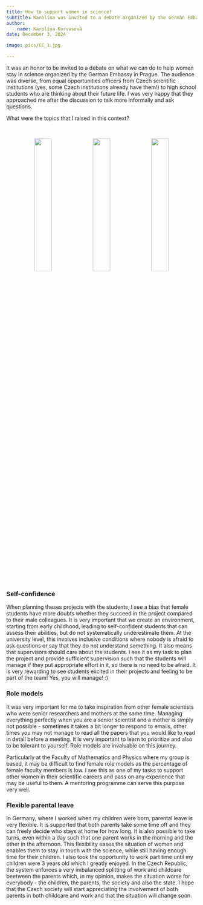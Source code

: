 ```yaml
---
title: How to support women in science?
subtitle: Karolína was invited to a debate organized by the German Embassy in Prague as part of a discussion series "Café Collaborations" at Kampus Hybernská in Prague.
author:
    name: Karolína Korvasová
date: December 3, 2024

image: pics/CC_1.jpg

---
```


It was an honor to be invited to a debate on what we can do to help women stay in science organized by the German Embassy in Prague. The audience was diverse, from equal opportunities officers from Czech scientific institutions (yes, some Czech institutions already have them!) to high school students who are thinking about their future life. I was very happy that they approached me after the discussion to talk more informally and ask questions.

What were the topics that I raised in this context? 

<div style="text-align: center;">\

![](pics/CC_1.jpg){width=30%}
![](pics/CC_2.jpg){width=30%}
![](pics/CC_3.jpg){width=30%}

</div>

### Self-confidence

When planning theses projects with the students, I see a bias that female students have more doubts whether they succeed in the project compared to their male colleagues. It is very important that we create an environment, starting from early childhood, leading to self-confident students that can assess their abilities, but do not systematically underestimate them. At the university level, this involves inclusive conditions where nobody is afraid to ask questions or say that they do not understand something. It also means that supervisors should care about the students. I see it as my task to plan the project and provide sufficient supervision such that the students will manage if they put appropriate effort in it, so there is no need to be afraid. It is very rewarding to see students excited in their projects and feeling to be part of the team! Yes, you will manage! :)

### Role models

It was very important for me to take inspiration from other female scientists who were senior researchers and mothers at the same time. Managing everything perfectly when you are a senior scientist and a mother is simply not possible - sometimes it takes a bit longer to respond to emails, other times you may not manage to read all the papers that you would like to read in detail before a meeting. It is very important to learn to prioritize and also to be tolerant to yourself. Role models are invaluable on this journey. 

Particularly at the Faculty of Mathematics and Physics where my group is based, it may be difficult to find female role models as the percentage of female faculty members is low. I see this as one of my tasks to support other women in their scientific careers and pass on any experience that may be useful to them. A mentoring programme can serve this purpose very well.

### Flexible parental leave

In Germany, where I worked when my children were born, parental leave is very flexible. It is supported that both parents take some time off and they can freely decide who stays at home for how long. It is also possible to take turns, even within a day such that one parent works in the morning and the other in the afternoon. This flexibility eases the situation of women and enables them to stay in touch with the science, while still having enough time for their children. I also took the opportunity to work part time until my children were 3 years old which I greatly enjoyed. 
In the Czech Republic, the system enforces a very imbalanced splitting of work and childcare beetween the parents which, in my opinion, makes the situation worse for everybody - the children, the parents, the society and also the state. I hope that the Czech society will start appreciating the involvement of both parents in both childcare and work and that the situation will change soon.
